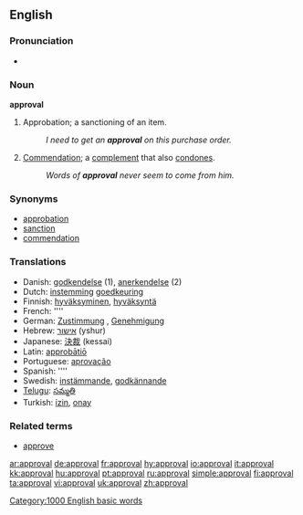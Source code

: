 ==English==

===Pronunciation===
*{{audio|en-us-approval.ogg|Audio (US)}}

===Noun===
'''approval'''

# Approbation; a sanctioning of an item.
#:''I need to get an '''approval''' on this purchase order.''
# [[Commendation]]; a [[complement]] that also [[condone]]s.
#:''Words of '''approval''' never seem to come from him.''

===Synonyms===
*[[approbation]]
*[[sanction]]
*[[commendation]]

===Translations===
{{rfc-level|Translations at L3+ (AutoFormat would have corrected level of Synonyms)}}
*Danish: [[godkendelse]] {{c}} (1), [[anerkendelse]] {{c}} (2)
*Dutch: [[instemming]] {{f}} [[goedkeuring]] {{f}}
*Finnish: [[hyväksyminen]], [[hyväksyntä]]
*French: [[]] ''''
*German: [[Zustimmung]] {{f}}, [[Genehmigung]] {{f}}
*Hebrew: [[אישור]] (yshur) {{m}}
*Japanese: [[決裁]] (kessai)
*Latin: [[approbātiō]] {{f}}
*Portuguese: [[aprovação]]
*Spanish: [[]] ''''
*Swedish: [[instämmande]], [[godkännande]]
*[[Telugu]]: [[సమ్మతి]]
*Turkish: [[izin]], [[onay]]

===Related terms===
*[[approve]]

[[Category:1000 English basic words]]

[[ar:approval]]
[[de:approval]]
[[fr:approval]]
[[hy:approval]]
[[io:approval]]
[[it:approval]]
[[kk:approval]]
[[hu:approval]]
[[pt:approval]]
[[ru:approval]]
[[simple:approval]]
[[fi:approval]]
[[ta:approval]]
[[vi:approval]]
[[uk:approval]]
[[zh:approval]]